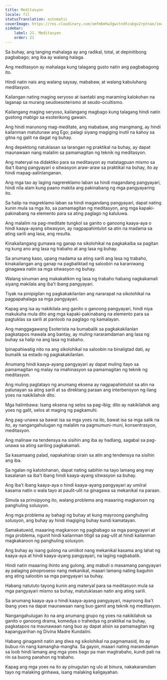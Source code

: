 ```yaml
---
title: Meditasyon
locale: fil
statusTranslation: automatic
coverImage: https://res.cloudinary.com/xmfm6mhw3gwctndtcubgx2rptnae/image/upload/v1741354419/small_cover_la_gran_rebelion_28716e29d2.webp
sidebar:
    label: 21. Meditasyon
    order: 21
---
```

Sa buhay, ang tanging mahalaga ay ang radikal, total, at depinitibong pagbabago; ang iba ay walang halaga.

Ang meditasyon ay mahalaga kung talagang gusto natin ang pagbabagong ito.

Hindi natin nais ang walang saysay, mababaw, at walang kabuluhang meditasyon.

Kailangan nating maging seryoso at isantabi ang maraming kalokohan na laganap sa murang seudoesoterismo at seudo-ocultismo.

Kailangang maging seryoso, kailangang magbago kung talagang hindi natin gustong mabigo sa esoterikong gawain.

Ang hindi marunong mag-meditate, ang mababaw, ang mangmang, ay hindi kailanman matutunaw ang Ego; palagi siyang magiging inutil na kahoy sa gitna ng galit na dagat ng buhay.

Ang depektong natuklasan sa larangan ng praktikal na buhay, ay dapat maunawaan nang malalim sa pamamagitan ng teknik ng meditasyon.

Ang materyal na didaktiko para sa meditasyon ay matatagpuan mismo sa iba't ibang pangyayari o sitwasyon araw-araw sa praktikal na buhay, ito ay hindi mapag-aalinlanganan.

Ang mga tao ay laging nagrereklamo laban sa hindi magandang pangyayari, hindi nila alam kung paano makita ang pakinabang ng mga pangyayaring ito.

Sa halip na magreklamo laban sa hindi magandang pangyayari, dapat nating kunin mula sa mga ito, sa pamamagitan ng meditasyon, ang mga kapaki-pakinabang na elemento para sa ating paglago ng kaluluwa.

Ang malalim na pag-meditate tungkol sa ganito o ganoong kaaya-aya o hindi kaaya-ayang sitwasyon, ay nagpapahintulot sa atin na madama sa ating sarili ang lasa, ang resulta.

Kinakailangang gumawa ng ganap na sikolohikal na pagkakaiba sa pagitan ng kung ano ang lasa ng trabaho at ang lasa ng buhay.

Sa anumang kaso, upang madama sa ating sarili ang lasa ng trabaho, kinakailangan ang ganap na pagbaliktad ng saloobin na karaniwang ginagawa natin sa mga sitwasyon ng buhay.

Walang sinuman ang makakatikim ng lasa ng trabaho habang nagkakamali siyang makilala ang iba't ibang pangyayari.

Tiyak na pinipigilan ng pagkakakilanlan ang nararapat na sikolohikal na pagpapahalaga sa mga pangyayari.

Kapag ang isa ay nakikilala ang ganito o ganoong pangyayari, hindi niya makukuha mula dito ang mga kapaki-pakinabang na elemento para sa pagtuklas sa sarili at panloob na paglago ng kamalayan.

Ang manggagawang Esoterista na bumabalik sa pagkakakilanlan pagkatapos mawala ang bantay, ay muling nararamdaman ang lasa ng buhay sa halip na ang lasa ng trabaho.

Ipinapahiwatig nito na ang sikolohikal na saloobin na binaligtad dati, ay bumalik sa estado ng pagkakakilanlan.

Anumang hindi kaaya-ayang pangyayari ay dapat muling itayo sa pamamagitan ng malay na imahinasyon sa pamamagitan ng teknik ng meditasyon.

Ang muling pagtatayo ng anumang eksena ay nagpapahintulot sa atin na patunayan sa ating sarili at sa direktang paraan ang interbensyon ng ilang yoes na nakikilahok dito.

Mga halimbawa: Isang eksena ng selos sa pag-ibig; dito ay nakikilahok ang yoes ng galit, selos at maging ng pagkamuhi.

Ang pag-unawa sa bawat isa sa mga yoes na ito, bawat isa sa mga salik na ito, ay nangangahulugan ng malalim na pagmumuni-muni, konsentrasyon, meditasyon.

Ang malinaw na tendensya na sisihin ang iba ay hadlang, sagabal sa pag-unawa sa ating sariling pagkakamali.

Sa kasamaang palad, napakahirap sirain sa atin ang tendensya na sisihin ang iba.

Sa ngalan ng katotohanan, dapat nating sabihin na tayo lamang ang may kasalanan sa iba't ibang hindi kaaya-ayang sitwasyon sa buhay.

Ang iba't ibang kaaya-aya o hindi kaaya-ayang pangyayari ay umiiral kasama natin o wala tayo at paulit-ulit na ginagawa sa mekanikal na paraan.

Simula sa prinsipyong ito, walang problema ang maaaring magkaroon ng panghuling solusyon.

Ang mga problema ay bahagi ng buhay at kung mayroong panghuling solusyon, ang buhay ay hindi magiging buhay kundi kamatayan.

Samakatuwid, maaaring magkaroon ng pagbabago sa mga pangyayari at mga problema, ngunit hindi kailanman titigil sa pag-ulit at hindi kailanman magkakaroon ng panghuling solusyon.

Ang buhay ay isang gulong na umiikot nang mekanikal kasama ang lahat ng kaaya-aya at hindi kaaya-ayang pangyayari, na laging nagbabalik.

Hindi natin maaaring ihinto ang gulong, ang mabuti o masamang pangyayari ay palaging pinoproseso nang mekanikal, maaari lamang nating baguhin ang ating saloobin sa mga pangyayari sa buhay.

Habang natututo tayong kunin ang materyal para sa meditasyon mula sa mga pangyayari mismo sa buhay, matutuklasan natin ang ating sarili.

Sa anumang kaaya-aya o hindi kaaya-ayang pangyayari, mayroong iba't ibang yoes na dapat maunawaan nang buo gamit ang teknik ng meditasyon.

Nangangahulugan ito na ang anumang grupo ng yoes na nakikilahok sa ganito o ganoong drama, komedya o trahedya ng praktikal na buhay, pagkatapos na maunawaan nang buo ay dapat alisin sa pamamagitan ng kapangyarihan ng Divina Madre Kundalini.

Habang ginagamit natin ang diwa ng sikolohikal na pagmamasid, ito ay bubuo rin nang kamangha-mangha. Sa gayon, maaari nating maramdaman sa loob hindi lamang ang mga yoes bago pa man magtrabaho, kundi pati na rin sa buong panahon ng trabaho.

Kapag ang mga yoes na ito ay pinugutan ng ulo at binura, nakakaramdam tayo ng malaking ginhawa, isang malaking kaligayahan.

